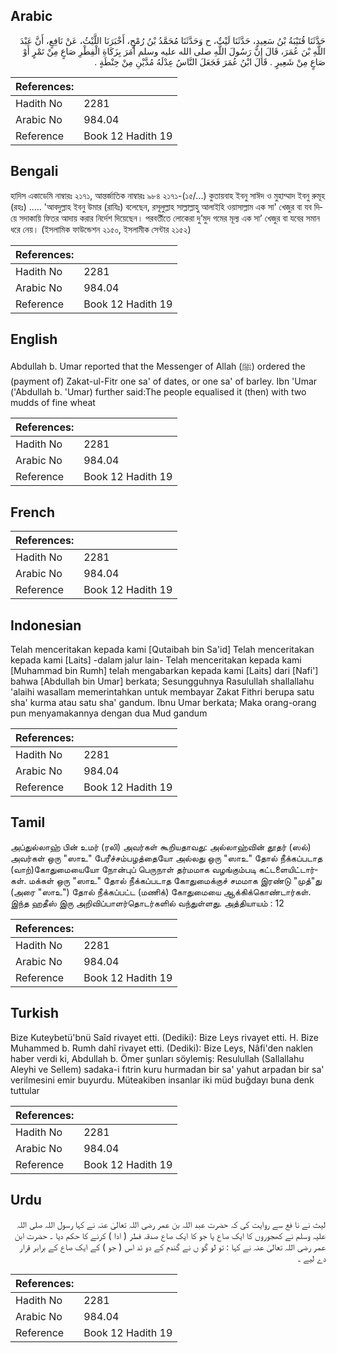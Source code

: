## Arabic


<div dir="rtl" lang="ar" style={{fontSize:'larger',backgroundColor:'#f8f9fa',padding:20}}>
حَدَّثَنَا قُتَيْبَةُ بْنُ سَعِيدٍ، حَدَّثَنَا لَيْثٌ، ح وَحَدَّثَنَا مُحَمَّدُ بْنُ رُمْحٍ، أَخْبَرَنَا اللَّيْثُ، عَنْ نَافِعٍ، أَنَّ عَبْدَ اللَّهِ بْنَ عُمَرَ، قَالَ إِنَّ رَسُولَ اللَّهِ صلى الله عليه وسلم أَمَرَ بِزَكَاةِ الْفِطْرِ صَاعٍ مِنْ تَمْرٍ أَوْ صَاعٍ مِنْ شَعِيرٍ ‏.‏ قَالَ ابْنُ عُمَرَ فَجَعَلَ النَّاسُ عِدْلَهُ مُدَّيْنِ مِنْ حِنْطَةٍ ‏.‏
</div>
<div style={{backgroundColor:'#f8f9fa',padding:20, marginBottom: 10}}><table> <thead> <tr> <th>References:</th> <th></th> </tr> </thead> <tbody><tr><td>Hadith No</td><td>2281</td></tr><tr><td>Arabic No</td><td>984.04</td></tr><tr><td>Reference</td><td>Book 12 Hadith 19</td></tr></tbody></table></div>

## Bengali


<div dir="ltr" lang="bn" style={{fontSize:'larger',backgroundColor:'#f8f9fa',padding:20}}>
হাদিস একাডেমি নাম্বারঃ ২১৭১, আন্তর্জাতিক নাম্বারঃ ৯৮৪ ২১৭১-(১৫/...) কুতায়বাহ ইবনু সাঈদ ও মুহাম্মাদ ইবনু রুমূহ (রহঃ) ..... 'আবদুল্লাহ ইবনু উমার (রাযিঃ) বলেছেন, রসূলুল্লাহ সাল্লাল্লাহু আলাইহি ওয়াসাল্লাম এক সা' খেজুর বা যব দিয়ে সদাকায়ি ফিতর আদায় করার নির্দেশ দিয়েছেন। পরবর্তীতে লোকেরা দু’মুদ গমের মূল্য এক সা’ খেজুর বা যবের সমান ধরে নেয়। (ইসলামিক ফাউন্ডেশন ২১৫০, ইসলামীক সেন্টার ২১৫২)
</div>
<div style={{backgroundColor:'#f8f9fa',padding:20, marginBottom: 10}}><table> <thead> <tr> <th>References:</th> <th></th> </tr> </thead> <tbody><tr><td>Hadith No</td><td>2281</td></tr><tr><td>Arabic No</td><td>984.04</td></tr><tr><td>Reference</td><td>Book 12 Hadith 19</td></tr></tbody></table></div>

## English


<div dir="ltr" lang="en" style={{fontSize:'larger',backgroundColor:'#f8f9fa',padding:20}}>
Abdullah b. Umar reported that the Messenger of Allah (ﷺ) ordered the (payment of) Zakat-ul-Fitr one sa' of dates, or one sa' of barley. Ibn 'Umar ('Abdullah b. 'Umar) further said:The people equalised it (then) with two mudds of fine wheat
</div>
<div style={{backgroundColor:'#f8f9fa',padding:20, marginBottom: 10}}><table> <thead> <tr> <th>References:</th> <th></th> </tr> </thead> <tbody><tr><td>Hadith No</td><td>2281</td></tr><tr><td>Arabic No</td><td>984.04</td></tr><tr><td>Reference</td><td>Book 12 Hadith 19</td></tr></tbody></table></div>

## French


<div dir="ltr" lang="fr" style={{fontSize:'larger',backgroundColor:'#f8f9fa',padding:20}}>

</div>
<div style={{backgroundColor:'#f8f9fa',padding:20, marginBottom: 10}}><table> <thead> <tr> <th>References:</th> <th></th> </tr> </thead> <tbody><tr><td>Hadith No</td><td>2281</td></tr><tr><td>Arabic No</td><td>984.04</td></tr><tr><td>Reference</td><td>Book 12 Hadith 19</td></tr></tbody></table></div>

## Indonesian


<div dir="ltr" lang="id" style={{fontSize:'larger',backgroundColor:'#f8f9fa',padding:20}}>
Telah menceritakan kepada kami [Qutaibah bin Sa'id] Telah menceritakan kepada kami [Laits] -dalam jalur lain- Telah menceritakan kepada kami [Muhammad bin Rumh] telah mengabarkan kepada kami [Laits] dari [Nafi'] bahwa [Abdullah bin Umar] berkata; Sesungguhnya Rasulullah shallallahu 'alaihi wasallam memerintahkan untuk membayar Zakat Fithri berupa satu sha' kurma atau satu sha' gandum. Ibnu Umar berkata; Maka orang-orang pun menyamakannya dengan dua Mud gandum
</div>
<div style={{backgroundColor:'#f8f9fa',padding:20, marginBottom: 10}}><table> <thead> <tr> <th>References:</th> <th></th> </tr> </thead> <tbody><tr><td>Hadith No</td><td>2281</td></tr><tr><td>Arabic No</td><td>984.04</td></tr><tr><td>Reference</td><td>Book 12 Hadith 19</td></tr></tbody></table></div>

## Tamil


<div dir="ltr" lang="ta" style={{fontSize:'larger',backgroundColor:'#f8f9fa',padding:20}}>
அப்துல்லாஹ் பின் உமர் (ரலி) அவர்கள் கூறியதாவது: அல்லாஹ்வின் தூதர் (ஸல்) அவர்கள் ஒரு "ஸாஉ" பேரீச்சம்பழத்தையோ அல்லது ஒரு "ஸாஉ" தோல் நீக்கப்படாத (வாற்)கோதுமையையோ நோன்புப் பெருநாள் தர்மமாக வழங்கும்படி கட்டளையிட்டார்கள். மக்கள் ஒரு "ஸாஉ" தோல் நீக்கப்படாத கோதுமைக்குச் சமமாக இரண்டு "முத்"து (அரை "ஸாஉ") தோல் நீக்கப்பட்ட (மணிக்) கோதுமையை ஆக்கிக்கொண்டார்கள். இந்த ஹதீஸ் இரு அறிவிப்பாளர்தொடர்களில் வந்துள்ளது. அத்தியாயம் : 12
</div>
<div style={{backgroundColor:'#f8f9fa',padding:20, marginBottom: 10}}><table> <thead> <tr> <th>References:</th> <th></th> </tr> </thead> <tbody><tr><td>Hadith No</td><td>2281</td></tr><tr><td>Arabic No</td><td>984.04</td></tr><tr><td>Reference</td><td>Book 12 Hadith 19</td></tr></tbody></table></div>

## Turkish


<div dir="ltr" lang="tr" style={{fontSize:'larger',backgroundColor:'#f8f9fa',padding:20}}>
Bize Kuteybetü'bnü Saîd rivayet etti. (Dediki): Bize Leys rivayet etti. H. Bize Muhammed b. Rumh dahî rivayet etti. (Dediki): Bize Leys, Nâfi'den naklen haber verdi ki, Abdullah b. Ömer şunları söylemiş: Resulullah (Sallallahu Aleyhi ve Sellem) sadaka-i fıtrin kuru hurmadan bir sa' yahut arpadan bir sa' verilmesini emir buyurdu. Müteakiben insanlar iki müd buğdayı buna denk tuttular
</div>
<div style={{backgroundColor:'#f8f9fa',padding:20, marginBottom: 10}}><table> <thead> <tr> <th>References:</th> <th></th> </tr> </thead> <tbody><tr><td>Hadith No</td><td>2281</td></tr><tr><td>Arabic No</td><td>984.04</td></tr><tr><td>Reference</td><td>Book 12 Hadith 19</td></tr></tbody></table></div>

## Urdu


<div dir="rtl" lang="ur" style={{fontSize:'larger',backgroundColor:'#f8f9fa',padding:20}}>
لیث نے نا فع سے روایت کی کہ حضرت عبد اللہ بن عمر رضی اللہ تعالیٰ عنہ نے کہا رسول اللہ صلی اللہ علیہ وسلم نے کھجوروں کا ایک صاع یا جو کا ایک صاع صدقہ فطر ( ادا ) کرنے کا حکم دیا ۔ حضرت ابن عمر رضی اللہ تعالیٰ عنہ نے کہا : تو لو گو ں نے گندم کے دو ئد اس ( جو ) کے ایک صاع کے برابر قرار دے لیے ۔
</div>
<div style={{backgroundColor:'#f8f9fa',padding:20, marginBottom: 10}}><table> <thead> <tr> <th>References:</th> <th></th> </tr> </thead> <tbody><tr><td>Hadith No</td><td>2281</td></tr><tr><td>Arabic No</td><td>984.04</td></tr><tr><td>Reference</td><td>Book 12 Hadith 19</td></tr></tbody></table></div>